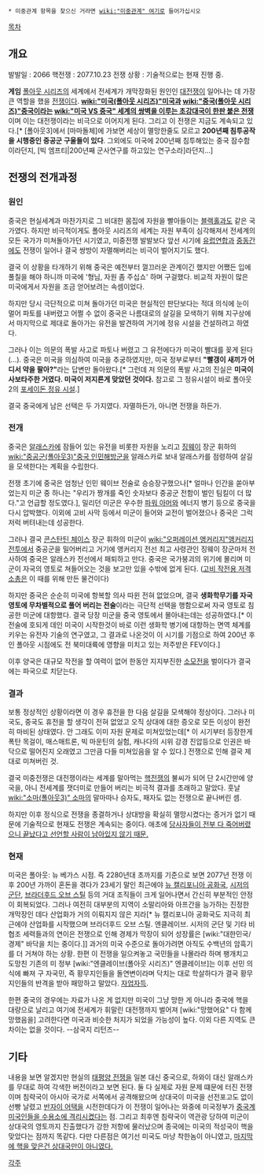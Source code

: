  * 미중관계 항목을 찾으신 거라면 [[wiki:"미중관계" 여기]]로 들어가십시오

[[목차]]

== 개요 ==
발발일 : 2066 
핵전쟁 : 2077.10.23
전쟁 상황 : 기술적으로는 현재 진행 중.

'''게임''' [[폴아웃 시리즈]]의 세계에서 전세계가 개막장화된 원인인 [[대전쟁]]이 일어나는 데 가장 큰 역할을 했을 [[전쟁]]이다. '''[[wiki:"미국(폴아웃 시리즈)"미국]]과 [[wiki:"중국(폴아웃 시리즈)"중국]]이라는 [[wiki:"미국 VS 중국" 세계의 쌍벽을 이루는 초강대국이 한판 붙은 전쟁]]'''이며 이는 대전쟁이라는 비극으로 이어지게 된다. 그리고 이 전쟁은 지금도 계속되고 있다.[* [폴아웃3]에서 [마마돌체]에 가보면 세상이 멸망한줄도 모르고 '''200년째 침투공작을 시행중인 중공군 구울들이 있다'''. 그외에도 미국에 200년째 침투해있는 중국 잠수함이라던지, [빅 엠프티|200년째 군사연구를 하고있는 연구소라]라던지...]

== 전쟁의 전개과정 ==
=== 원인 ===
중국은 현실세계과 마찬가지로 그 비대한 몸집에 자원을 빨아들이는 [[블랙홀]]과도 같은 국가였다. 하지만 비극적이게도 폴아웃 시리즈의 세계는 자원 부족이 심각해져서 전세계의 모든 국가가 미쳐돌아가던 시기였고, 미중전쟁 발발보다 앞선 시기에 [[유럽연합]]과 [[중동]]간에도 전쟁이 일어나 결국 쌍방이 자멸해버리는 비극이 벌어지기도 했다.

결국 이 상황을 타개하기 위해 중국은 예전부터 껄끄러운 관계이긴 했지만 어쨌든 입에 풀칠을 해야 하니까 미국에 '형님, 자원 좀 주십쇼' 하며 구걸했다. 비교적 자원이 많은 미국에게서 자원을 조금 얻어보려는 속셈이었다.

하지만 당시 극단적으로 미쳐 돌아가던 미국은 현실적인 판단보다는 적대 의식에 눈이 멀어 파토를 내버렸고 어쩔 수 없이 중국은 나름대로의 살길을 모색하기 위해 지구상에서 마지막으로 제대로 돌아가는 유전을 발견하여 거기에 정유 시설을 건설하려고 하였다.

그러나 이는 의문의 폭발 사고로 파토나 버렸고 그 유전에다가 미국이 빨대를 꽂게 된다(...). 중국은 미국을 의심하여 미국을 추궁하였지만, 미국 정부로부터 '''"빨갱이 새끼가 어디서 약을 팔아?"'''라는 답변만 돌아왔다.[* 그런데 저 의문의 폭발 사고의 진실은 '''미국이 사보타주한 거였다. 미국이 저지른게 맞았던 것이다.''' 참고로 그 정유시설이 바로 폴아웃2의 [[포세이돈 정유 시설]].]

결국 중국에게 남은 선택은 두 가지였다. 자멸하든가, 아니면 전쟁을 하든가.

=== 전개 ===
중국은 [[알래스카]]에 잠들어 있는 유전을 비롯한 자원을 노리고 [[징웨이]] 장군 휘하의 [[wiki:"중공군(폴아웃3)"중국 인민해방군]]을 알래스카로 보내 알래스카를 점령하여 살길을 모색한다는 계획을 수립한다.

전쟁 초기에 중국은 엄청난 인민 웨이브 전술로 승승장구했으나[* 얼마나 인간을 쏟아부었는지 미군 중 하나는 "우리가 짱개를 죽인 숫자보다 중공군 전함이 벌인 팀킬이 더 많다."고 언급할 정도였다.], 밀리던 미군은 우수한 [[파워 아머]]와 에너지 병기 등으로 중국을 다시 압박했다. 이외에 고비 사막 등에서 미군이 들어와 교전이 벌어졌으나 중국은 그럭저럭 버텨내는데 성공한다.

그러나 결국 [[콘스탄틴 체이스]] 장군 휘하의 미군이 [[wiki:"오퍼레이션 앵커리지"앵커리지 전투]]에서 중공군을 밀어버리고 거기에 앵커리지 전선 최고 사령관인 징웨이 장군마저 전사하여 중국은 알래스카 전선에서 패퇴하고 만다. 중국은 국가붕괴의 위기에 몰리며 미군이 자국의 영토로 쳐들어오는 것을 보고만 있을 수밖에 없게 된다. ([[고비 작전용 저격 소총]]은 이 때를 위해 만든 물건이다)

하지만 중국은 순순히 미국에 항복할 의사 따윈 전혀 없었으며, 결국 '''생화학무기를 자국 영토에 무차별적으로 풀어 버리는 전술'''이라는 극단적 선택을 행함으로써 자국 영토로 침공한 미군에 대항했다. 결국 당장 미군을 중국 영토에서 몰아내는데는 성공하였다.[* 이 전술에 호되게 데인 미국이 시작한것이 바로 이런 생화학 병기에 대항하는 면역 체계를 키우는 유전자 기술의 연구였고, 그 결과로 나온것이 이 시기를 기점으로 하여 200년 후인 폴아웃 시점에도 전 북미대륙에 영향을 미치고 있는 저주받은 FEV이다.]

이후 양국은 대규모 작전을 할 여력이 없어 한동안 지지부진한 [[소모전]]을 벌이다가 결국에는 파국으로 치닫는다.

=== 결과 ===
보통 정상적인 상황이라면 이 경우 휴전을 한 다음 살길을 모색해야 정상이다. 그러나 미국도, 중국도 휴전을 할 생각이 전혀 없었고 오직 상대에 대한 증오로 모든 이성이 완전히 마비된 상태였다. 안 그래도 이미 자원 문제로 미쳐있었는데[* 이 시기부터 등장한게 폭탄 목걸이, 매스매트론, 빅 마운틴의 실험, 캐나다의 시위 강경 진압등으로 인권은 바닥으로 떨어진지 오래였고 그만큼 다들 미쳐있음을 알 수 있다.] 전쟁으로 인해 결국 제대로 미쳐버린 것.

결국 미중전쟁은 대전쟁이라는 세계를 말아먹는 [[핵전쟁]]의 불씨가 되어 단 2시간만에 양국을, 아니 전세계를 잿더미로 만들어 버리는 비극적 결과를 초래하고 말았다. 훗날 [[wiki:"소마(폴아웃3)" 소마]]의 말마따나 승자도, 패자도 없는 전쟁으로 끝나버린 셈.

하지만 이후 정식으로 전쟁을 종결하거나 상대방을 확실히 멸망시켰다는 증거가 없기 때문에 기술적으로 현재도 전쟁은 계속되는 중이다. 애초에 [[그리고 아무도 없었다|당사자들이 전부 다 죽어버렸으니 끝났다고 선언할 사람이 남아있지 않기 때문.]]

=== 현재 ===
미국은 폴아웃: 뉴 베가스 시점. 즉 2280년대 초까지를 기준으로 보면 2077년 전쟁 이후 200년 가까이 혼돈을 겪다가 23세기 말인 최근에야 [[뉴 캘리포니아 공화국]], [[시저의 군단]], [[브라더후드 오브 스틸]] 등의 거대 조직들이 크게 일어나면서 간신히 부분적인 안정이 회복되었다. 그러나 여전히 대부분의 지역이 소말리아와 아프간을 능가하는 진정한 개막장인 데다 산업화가 거의 이뤄지지 않은 지라[* 뉴 캘리포니아 공화국도 지극히 최근에야 산업화를 시작했으며 브라더후드 오브 스틸. 엔클레이브. 시저의 군단 및 기타 비협조 세력들과의 연이은 전쟁으로 인해 경제가 막장이 되어 성장률은 [wiki:"대한민국/경제" 바닥을 치는 중이다.]] 과거의 미국 수준으로 돌아가려면 아직도 수백년의 암흑기를 더 거쳐야 하는 상황. 한편 이 전쟁을 일으켜놓고 국민들을 나몰라라 하며 팽개치고 도망친 기존의 미 정부 [wiki:"엔클레이브(폴아웃 시리즈)" 엔클레이브]는 이후 선민 의식에 빠져 구 자국민, 즉 황무지인들을 돌연변이라며 닥치는 대로 학살하다가 결국 황무지인들의 반격을 받아 패망하고 말았다. [[자업자득]].

한편 중국의 경우에는 자료가 나온 게 없지만 미국이 그냥 망한 게 아니라 중국에 핵을 대량으로 날리고 여기에 전세계가 휘말린 대전쟁까지 벌어져 [wiki:"망했어요" 다 함께 망했음을] 고려한다면 미국과 비슷한 처지가 되었을 가능성이 높다. 이외 다른 지역도 큰 차이는 없을 것이다. --삼국지 리턴즈--

== 기타 ==
내용을 보면 알겠지만 현실의 [[태평양 전쟁]]을 일본 대신 중국으로, 하와이 대신 알래스카를 무대로 하여 각색한 버전이라고 보면 된다. 둘 다 실제로 자원 문제 떄문에 터진 전쟁이며 침략국이 아시아 국가로 서쪽에서 공격해왔으며 상대국이 미국을 선전포고도 없이 선빵 날렸고 [[반자이 어택]]을 시전한데다가 이 전쟁이 일어나는 와중에 미국정부가 [[행정명령 9066호|중국계 미국인들을 수용소에 격리시켰다]]는 점. 그리고 최후엔 침략국이 역관광 당하여 미군이 상대국의 영토까지 진출했다가 강한 저항에 물러났으며 종국에는 미국의 적성국이 핵을 맞았다는 점까지 똑같다. 다만 다른점은 여기선 미국도 마냥 착한놈이 아니였고, [[대전쟁|마지막에 핵을 맞은건 상대국만이 아니였다.]]

[[각주]]
